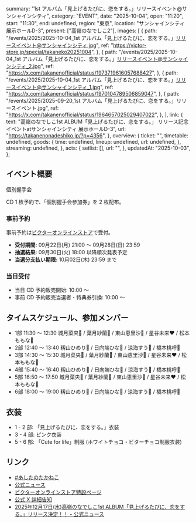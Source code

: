   summary: "1st アルバム「見上げるたびに、恋をする。」リリースイベント@サンシャインシティ",
  category: "EVENT",
  date: "2025-10-04",
  open: "11:20",
  start: "11:30",
  end: undefined,
  region: "東京",
  location: "サンシャインシティ 展示ホールD-3",
  present: ["高嶺のなでしこ2"],
  images: [
    {
      path: "/events/2025/2025-10-04_1st アルバム「見上げるたびに、恋をする。」リリースイベント@サンシャインシティ.jpg",
      ref: "https://victor-store.jp/special/takaneko20251004",
    },
    {
      path: "/events/2025/2025-10-04_1st アルバム「見上げるたびに、恋をする。」リリースイベント@サンシャインシティ_2.jpg",
      ref: "https://x.com/takanenofficial/status/1973719616057688427",
    },
    {
      path: "/events/2025/2025-10-04_1st アルバム「見上げるたびに、恋をする。」リリースイベント@サンシャインシティ_1.jpg",
      ref: "https://x.com/takanenofficial/status/1970104789506859047",
    },
    {
      path: "/events/2025/2025-09-20_1st アルバム「見上げるたびに、恋をする。」リリースイベント.jpg",
      ref: "https://x.com/takanenofficial/status/1964657025029407022",
    },
  ],
  link: {
    text: "高嶺のなでしこ1st ALBUM「見上げるたびに、恋をする。」 リリース記念イベントatサンシャインシティ 展示ホールD-3",
    url: "https://takanenonadeshiko.jp/?p=4356",
  },
  overview: {
    ticket: "",
    timetable: undefined,
    goods: {
      time: undefined,
      lineup: undefined,
      url: undefined,
    },
    streaming: undefined,
  },
  acts: {
    setlist: [],
    url: "",
  },
  updatedAt: "2025-10-03",
};

## イベント概要

個別握手会

CD 1 枚予約で、「個別握手会参加券」を 2 枚配布。

### 事前予約

事前予約は[ビクターオンラインストア](https://victor-store.jp/special/takaneko20251004)で受付。

- **受付期間:** 09月22日(月) 21:00 〜 09月28日(日) 23:59
- **抽選結果:** 09月30日(火) 18:00 以降順次発表予定
- **当選分支払い期限:** 10月02日(木) 23:59 まで

### 当日受付

- 当日 CD 予約販売開始: 10:00 〜
- 事前 CD 予約販売当選者・特典券引換: 10:00 〜

## タイムスケジュール、参加メンバー

- 1部 11:30 〜 12:30 城月菜央💛 / 葉月紗蘭🤍 / 東山恵里沙🧡 / 星谷未来❤ / 松本ももな🎀
- 2部 12:40 〜 13:40 籾山ひめり💙 / 日向端ひな💜 / 涼海すう🩵 / 橋本桃呼🩷
- 3部 14:30 〜 15:30 城月菜央💛 / 葉月紗蘭🤍 / 東山恵里沙🧡 / 星谷未来❤ / 松本ももな🎀
- 4部 15:40 〜 16:40 籾山ひめり💙 / 日向端ひな💜 / 涼海すう🩵 / 橋本桃呼🩷
- 5部 16:50 〜 17:50 城月菜央💛 / 葉月紗蘭🤍 / 東山恵里沙🧡 / 星谷未来❤ / 松本ももな🎀
- 6部 18:00 〜 19:00 籾山ひめり💙 / 日向端ひな💜 / 涼海すう🩵 / 橋本桃呼🩷

## 衣装

- 1 - 2 部: 「見上げるたびに、恋をする。」衣装
- 3 - 4 部: ピンク衣装
- 5 - 6 部: 「Cute for life」制服 (ホワイトチョコ・ビターチョコ制服衣装)

## リンク

- [#あしたのたかねこ](https://x.com/takanenofficial/status/1974082014614622388)
- [公式ニュース](https://takanenonadeshiko.jp/?p=4356)
- [ビクターオンラインストア特設ページ](https://victor-store.jp/special/takaneko20251004)
- [公式 X 詳細告知](https://x.com/takanenofficial/status/1970104789506859047)
- [2025年12月17日(水)高嶺のなでしこ1st ALBUM「見上げるたびに、恋をする。」リリース決定！！ - 公式ニュース](https://takanenonadeshiko.jp/?p=4248)
